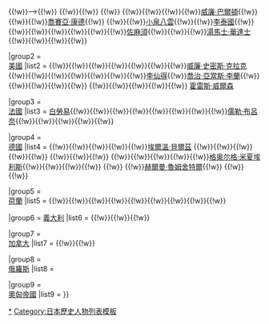 {{Navbox
|name = 日本御雇外國人
|title = {{flagicon|Japan}} 日本[[幕末]]、[[明治時代]][[御雇外國人]]
|image = 
|state = {{{state<includeonly>|collapsed</includeonly>}}}
|groupstyle = 

|group1 = {{flagicon image|Flag of the United Kingdom.svg}}<br>[[英國]]
|list1 = 
<!--{{Link-fr|Richard Abbey|}}{{!w}}{{Link-fr|Mark Abbs|}}{{!w}}-->{{Link-fr|威廉·安德森 (醫師)|William Anderson (médecin)|威廉·安德森}}{{!w}}<!--{{Link-fr|William Edwin Andrews|}}{{!w}}{{Link-fr|Thomas Antisell|}}{{!w}}-->{{Link-fr|羅伯特·威廉·阿特金森|Robert William Atkinson}}{{!w}}{{link-en|威廉·愛德華·艾爾頓|William Edward Ayrton}}{{!w}}<!--{{Link-fr|Alexandre Baillie|}}{{!w}}{{Link-fr|Charles Baillie|}}{{!w}}{{Link-fr|Armand Baillod|}}{{!w}}{{Link-fr|Thomas Baker (conseiller britannique)|Thomas Baker|}}{{!w}}{{Link-fr|George Balaum|}}{{!w}}{{Link-fr|Michael Banks|}}{{!w}}{{Link-fr|William Barr|}}{{!w}}-->{{link-ja|艾德蒙·奧古斯都·巴斯提恩|エドモン・オーギュスト・バスチャン}}{{!w}}<!--{{Link-fr|Thomas Batchelor|}}{{!w}}{{Link-fr|Thomas Bingham|}}{{!w}}-->{{link-ja|理查·維卡斯·波義耳|リチャード・ヴァイカーズ・ボイル}}{{!w}}{{link-ja|理查·布里珍斯|リチャード・ブリジェンス}}{{!w}}{{Link-fr|弗蘭西斯·布陵克利|Francis Brinkley|}}{{!w}}{{link-en|理查·亨利·布倫登|Richard Henry Brunton}}{{!w}}[[威廉·巴爾頓]]{{!w}}{{link-en|巴西爾·霍爾·張伯倫|Basil Hall Chamberlain}}{{!w}}{{Link-fr|愛德華·布蘭威爾·克拉克|Edward Bramwell Clarke}}{{!w}}[[喬賽亞·康德]]{{!w}}<!--{{Link-fr|Edward Divers|}}{{!w}}{{Link-fr|Henry Dyer|}}{{!w}}{{Link-fr|詹姆斯·阿爾弗雷德·艾因|James Alfred Ewing}}{{!w}}{{Link-fr|John William Fenton|}}{{!w}}-->{{link-en|威廉·戈蘭德|William Gowland}}{{!w}}{{Link-fr|湯瑪斯·洛瑪·格雷|Thomas Lomar Gray}}{{!w}}[[小泉八雲]]{{!w}}{{Link-fr|嘉吉·吉爾斯登·諾特|Cargill Gilston Knott}}{{!w}}[[李泰國]]{{!w}}{{Link-ja|弗雷德里克·馬歇爾|フレデリック・マーシャル}}{{!w}}{{Link-en|約翰·米爾恩|John Milne|約翰·-{zh-hant:米爾恩; zh-hans:米尔恩;}-}}{{!w}}{{link-en|艾德蒙·莫瑞爾 (鐵路工程師)|Edmund Morel (railway engineer)|艾德蒙·莫瑞爾}}{{!w}}{{Link-en|詹姆斯·默多克 (蘇格蘭記者)|James Murdoch (Scottish journalist)|詹姆斯·默多克}}{{!w}}{{Link-fr|亨利·史潘瑟·帕爾默|Henry Spencer Palmer}}{{!w}}{{Link-fr|約翰·培利 (工程師)|John Perry (ingénieur)|約翰·培利}}{{!w}}[[佐麻須]]{{!w}}{{link-de|理查·法蘭西斯·特里維西克|Richard Francis Trevithick}}{{!w}}{{link-ja|理查·亨利·特里維西克|フランシス・ヘンリー・トレビシック}}{{!w}}[[湯馬士·華達士]]{{!w}}{{Link-fr|查爾斯·迪金森·韋斯特|Charles Dickinson West}}{{!w}}{{Link-fr|沃爾特·威斯頓|Walter Weston}}{{!w}}{{Link-fr|威廉·威利斯 (醫師)|William Willis (médecin)|威廉·威利斯}}{{!w}}{{Link-fr|約翰·威爾遜 (船長)|John Wilson (capitaine)|約翰·威爾遜}}

|group2 = {{flagicon image|Flag of the United States (Pantone).svg}}<br>[[美國]]
|list2 = 
{{Link-fr|詹姆斯·弗蘭西斯·阿博特|James Francis Abbott|}}{{!w}}{{link-en|艾莉絲·馬貝爾·貝肯|Alice Mabel Bacon}}{{!w}}{{Link-fr|查爾斯·鮑德溫 (1834年)|Charles Baldwin|查爾斯·鮑德溫}}{{!w}}{{Link-fr|約翰·巴拉|John Ballagh}}{{!w}}{{Link-fr|阿爾伯特·貝茨|Albert Bates}}{{!w}}{{link-en|威廉·P·布魯克斯|William P. Brooks}}{{!w}}{{link-en|霍瑞斯·凱普隆|Horace Capron}}{{!w}}[[威廉·史密斯·克拉克]]{{!w}}{{link-en|亨利·維拉德·丹尼森|Henry Willard Denison}}{{!w}}{{link-en|艾德溫·敦|Edwin Dun}}{{!w}}{{link-en|恩尼斯特·費諾羅薩|Ernest Fenollosa}}{{!w}}{{Link-fr|威廉·艾略特·格里菲斯|William Elliot Griffis|}}{{!w}}{{Link-fr|亨利·沃爾頓·格林內爾|Henry Walton Grinnell|}}{{!w}}{{Link-fr|李洛·伊蘭辛·簡斯|Leroy Lansing Janes}}{{!w}}[[李仙得]]{{!w}}[[喬治·亞當斯·李蘭]]{{!w}}{{link-en|班傑明·史密斯·萊曼|Benjamin Smith Lyman}}{{!w}}{{link-en|路德·惠亭·梅森|Luther Whiting Mason}}{{!w}}{{Link-fr|湯瑪斯·科溫·門登霍爾|Thomas Corwin Mendenhall}}{{!w}}{{link-en|愛德華·S·摩斯|Edward S.Morse}}{{!w}}<!--{{Link-fr|Henry Smith Munroe|}}{{!w}}{{Link-fr|David Murray (enseignant)|David Murray|}}{{!w}}{{Link-fr|Cecil Peabody|}}{{!w}}{{Link-fr|Marion McCarrell Scott|}}{{!w}}-->{{Link-en|杜安·B·西蒙斯|Duane B. Simmons}}{{!w}}{{Link-fr|薩繆爾·韋恩萊特|Samuel Wainright}}{{!w}}{{link-en|傑勒米亞·理查·瓦森|Jeremiah Richard Wasson|傑-{勒米}-亞·理查·瓦森}}{{!w}}{{Link-fr|查爾斯·奧提斯·惠特曼|Charles Otis Whitman}}{{!w}}{{Link-en|約翰·亨利·魏格摩爾|John Henry Wigmore}}{{!w}}<!--{{Link-fr|Samuel Wells Williams|}}{{!w}}-->[[霍雷斯·威爾森]]

|group3 = {{flagicon|France}}<br>[[法國]]
|list3 =
<!--{{Link-fr|François Alain|}}{{!w}}{{Link-fr|Fleury Albert|}}{{!w}}{{Link-fr|Auguste René Angot|}}{{!w}}{{Link-fr|Georges Appert|}}{{!w}}{{Link-fr|Henri Babey|}}{{!w}}{{Link-fr|Émile Le Barbanchon|}}{{!w}}{{Link-fr|Jean-François Barberot|}}{{!w}}{{Link-fr|Antoine Barre|}}{{!w}}{{Link-fr|Hyppolite Bazin|}}{{!w}}{{Link-fr|Charles-Émile Bertin|}}{{!w}}-->[[白勞易]]{{!w}}{{Link-fr|喬治·費迪南·比哥|Georges Ferdinand Bigot}}{{!w}}{{link-en|古斯塔夫·布瓦索納德|Gustave Boissonade}}{{!w}}{{Link-fr|安德烈·波西|André Bossi}}{{!w}}{{Link-fr|阿爾伯特·杜·布斯凱|Albert du Bousquet}}{{!w}}{{Link-fr|喬治·希萊爾·布斯凱|Georges Hilaire Bousquet}}{{!w}}{{link-nl|保羅·布魯納特|Paul Brunat}}{{!w}}{{Link-fr|夏爾·比蘭德|Charles Buland}}{{!w}}[[儒勒·布呂奈]]{{!w}}{{link-en|尚·弗蘭西斯科·柯伊聶特|Jean Francisque Coignet}}{{!w}}{{Link-fr|路易斯·克賴特曼 (法國將領)|Louis Kreitmann (général)|路易斯·克賴特曼}}{{!w}}{{Link-ja|夏爾·德·蒙布朗|シャルル・ド・モンブラン}}{{!w}}{{Link-fr|亨利·里厄尼爾|Henri Rieunier}}{{!w}}{{link-en|列翁斯·弗尼|Léonce Verny}}

|group4 = {{flagicon image|Flag of the German Empire.svg}}<br>[[德意志帝國|德國]]
|list4 = 
{{Link-fr|法蘭茲·亞伯拉罕|Franz Abraham}}{{!w}}{{Link-fr|赫爾曼·阿爾堡|Hermann Ahlburg}}{{!w}}{{Link-fr|艾米爾·巴爾森|Emil Bahlsen|-{艾米}-爾·巴爾森}}{{!w}}{{Link-fr|法蘭茲·巴爾澤|Franz Baltzer}}{{!w}}{{Link-fr|克里斯汀·班薩|Christian Bansa}}{{!w}}[[埃爾溫·貝爾茲]]<!--{{!w}}{{Link-fr|Johannes Bergmann|}}{{!w}}{{Link-fr|Kurt Bieler|}}{{!w}}{{Link-fr|Heinrich Blumenstein|}}-->{{!w}}{{link-de|威廉·伯克曼|Wilhelm Böckmann}}{{!w}}{{link-en|路易斯·波默|Louis Boehmer}}{{!w}}{{link-en|法蘭茲·耶克特|Franz Eckert}}{{!w}}{{link-de|赫爾曼·恩德|Hermann Ende}}{{!w}}<!--{{Link-fr|Max Fesca|}}{{!w}}-->{{link-ja|艾米爾·豪斯克聶希特|エミール・ハウスクネヒト|-{艾米}-爾·豪斯克聶希特}}{{!w}}{{link-de|提奧多·霍夫曼 (軍醫)|Theodor Hoffmann (Sanitätsoffizier)|提奧多·霍夫曼}}{{!w}}{{link-en|維克托·霍爾茲|Viktor Holtz}}{{!w}}<!--{{Link-fr|Johannes Ludwig Janson|}}{{!w}}-->{{link-en|奧斯卡·凱爾納|Oskar Kellner}}{{!w}}{{Link-de|魯道夫·雷曼 (工程師)|Rudolf Lehmann (Ingenieur)|魯道夫·雷曼}}{{!w}}{{link-de|提奧多·艾德勒·馮·勒奇|Theodor Edler von Lerch}}{{!w}}{{link-en|奧斯卡·里歐|Oscar Loew}}{{!w}}{{link-en|賈可布·梅克爾|Jacob Meckel}}{{!w}}[[乔治·米夏埃利斯|格奥尔格·米夏埃利斯]]{{!w}}{{link-en|歐特馬·馮·莫赫爾|Ottmar von Mohl}}{{!w}}{{link-en|阿爾伯特·莫塞|Albert Mosse}}{{!w}}{{link-de|班傑明·卡爾·李奧波德·穆勒|Benjamin Karl Leopold Müller|李奧波德·穆勒}}{{!w}}<!--{{Link-fr|Heinrich Edmund Naumann|}}{{!w}}-->{{link-en|庫爾特·聶托|Curt Netto}}{{!w}}<!--{{Link-fr|Otfried Nippold|}}{{!w}}{{Link-fr|Karl Rathgen|}}{{!w}}{{Link-fr|Ludwig Riess|}}{{!w}}-->{{link-en|赫爾曼·羅斯勒|Hermann Roesler}}{{!w}}[[赫爾曼·魯姆舍特爾 (鐵路工程師)|赫爾曼·魯姆舍特爾]]{{!w}}<!--{{Link-fr|Julius Scriba|}}{{!w}}-->{{Link-en|亞歷山大·馮·西博爾德|Alexander von Siebold}}{{!w}}<!--{{Link-fr|Kurt Singer|}}{{!w}}{{Link-fr|Lorenz von Stein|}}{{!w}}{{Link-fr|Theodor Sternberg|}}{{!w}}{{Link-fr|Heinrich Waentig|}}{{!w}}-->{{link-ja|哥特弗里德·瓦根納|Gottfried Wagener}}{{!w}}{{Link-ja|松野克萊拉|松野クララ}}

|group5 = {{flagicon image|Flag of the Netherlands.svg}}<br>[[荷蘭]]
|list5 = 
{{Link-nl|博杜恩|Anthonius Franciscus Bauduin}}{{!w}}{{link-en|康納利斯·約翰尼斯·范·多恩|Cornelis Johannes Van Doorn}}{{!w}}{{Link-fr|約翰·弗雷德里克·艾克曼|Johann Frederik Eijkmann|}}{{!w}}{{link-en|喬治·阿諾·艾雪|George Arnold Escher}}{{!w}}{{Link-ja|孔拉德·赫拉塔瑪|クーンラート・ハラタマ}}{{!w}}{{Link-en|威廉·許森·范·卡廷迪克|Willem Huyssen van Kattendijke}}{{!w}}{{Link-ja|康斯登·喬治·范·曼斯維爾特|コンスタント・ゲオルグ・ファン・マンスフェルト}}{{!w}}{{link-nl|安東尼·羅文霍斯特·默爾德|Anthonie Rouwenhorst Mulder}}{{!w}}{{link-en|約翰尼斯·迪·瑞克|Johannis de Rijke}}{{!w}}{{link-en|奎多·沃貝克|Guido Verbeck}}

|group6 = {{flagicon image|Flag of Italy (1861-1946) crowned.svg}} [[義大利王國 (1861年–1946年)|義大利]]
|list6 = 
<!--{{Link-fr|Pietro Barucca|}}{{!w}}Emilio Binda{{!w}}{{Link-fr|Giovanni Vincenzo Cappelletti|}}{{!w}}-->{{link-en|耶多阿多·奇歐索聶|Edoardo Chiossone}}{{!w}}{{link-en|安東尼歐·馮塔聶西|Antonio Fontanesi}}{{!w}}{{Link-fr|阿方索·加斯科|Alfonso Gasco}}{{!w}}<!--Carlo Napoleone Mancini{{!w}}{{Link-fr|Carlo de Nembrini-Gonzaga|}}{{!w}}-->{{Link-fr|文森佐·拉古薩|Vincenzo Ragusa|}}

|group7 = {{flagicon image|Canadian Red Ensign (1868-1921).svg}}<br>[[加拿大]]
|list7 =
{{Link-fr|阿奇巴德·魯休斯·道格拉斯|Archibald Lucius Douglas}}{{!w}}{{Link-ja|戴維森·麥唐納|デイヴィッドソン・マクドナルド}}{{!w}}{{Link-fr|約翰·亞歷山德·洛·華德爾|John Alexander Low Waddell}}

|group8 = {{flagicon image|Flag of Russia.svg}}<br>[[俄羅斯帝國|俄羅斯]]
|list8 = {{link-en|拉斐爾·馮·庫伯|Raphael von Koeber}}

|group9 = {{flagicon image|Flag of Austria-Hungary 1869-1918.svg}}<br>[[奧匈帝國]]
|list9 = {{Link-en|魯道夫·迪特里希|Rudolf Dittrich}}
}}<noinclude>
[[Category:日本御雇外國人|*]]
[[Category:日本歷史人物列表模板]]
</noinclude>